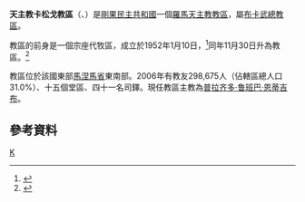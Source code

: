 {{Infobox Roman Catholic diocese
|Roman Catholic Diocese of = 天主教卡松戈教區
|Latin name of diocese = Dioecesis Kasongoënsis
|image =
|caption =
|location = [[剛果民主共和國|剛果民主共和國]]
|territory =
|population = 298,675

|rite = 拉丁禮
|patron =
|province = 布卡武
|established = 1952年
|cathedral =
|co-cathedral =
|leadership = 主教
|website =
|教宗 =
|metropolitan =
|ordinary =普拉齐多·鲁班巴·恩蒂吉布
|coadjutor bishop =
|auxiliary =
}}

'''天主教卡松戈教區'''（{{lang-la|Dioecesis Kasongoënsis}}、{{lang-fr|Diocèse de Kasongo}}）是[[剛果民主共和國|剛果民主共和國]]一個[[羅馬天主教|羅馬天主教]][[教區|教區]]，屬[[天主教布卡武總教區|布卡武總教區]]。

教區的前身是一個宗座代牧區，成立於1952年1月10日，<ref>{{cite journal
|journal=[[宗座公報|宗座公報]]
|publisher=梵蒂岡出版社
|date=1952年
|volume=44
|title=''Pro supremi''
|page=444
|url=http://www.vatican.va/archive/aas/documents/AAS%20482%20%5B1956%5D%20-%20ocr.pdf
|access-date=2014-01-08
|archive-date=2016-03-05
|archive-url=https://web.archive.org/web/20160305142717/http://www.vatican.va/archive/aas/documents/AAS%20482%20%5B1956%5D%20-%20ocr.pdf
|dead-url=no
}}</ref>同年11月30日升為教區。<ref>{{cite journal
|journal=[[宗座公報|宗座公報]]
|publisher=梵蒂岡出版社
|date=1960年
|volume=52
|title=''Cum parvulum''
|page=372
|url=http://www.vatican.va/archive/aas/documents/AAS%2052%20%5B1960%5D%20-%20ocr.pdf
|access-date=2014-01-08
|archive-date=2016-04-09
|archive-url=https://web.archive.org/web/20160409030818/http://www.vatican.va/archive/aas/documents/AAS%2052%20%5B1960%5D%20-%20ocr.pdf
|dead-url=no
}}</ref>

教區位於該國東部[[馬涅馬省|馬涅馬省]]東南部。2006年有教友298,675人（佔轄區總人口31.0%）、十五個堂區、四十一名司鐸。現任教區主教為[[普拉齐多·鲁班巴·恩蒂吉布|普拉齐多·鲁班巴·恩蒂吉布]]。

==參考資料==
{{reflist}}
{{剛果民主共和國天主教教區}}
[[Category:剛果民主共和國天主教教區|K]]